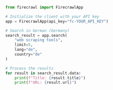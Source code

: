 ```python Python
from firecrawl import FirecrawlApp

# Initialize the client with your API key
app = FirecrawlApp(api_key="fc-YOUR_API_KEY")

# Search in German (Germany)
search_result = app.search(
    "web scraping tools",
    limit=5,
    lang="de",
    country="de"
)

# Process the results
for result in search_result.data:
    print(f"Title: {result.title}")
    print(f"URL: {result.url}") 
```